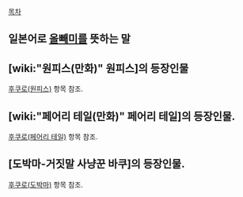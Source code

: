 [[목차]]

== 일본어로 [[올빼미]]를 뜻하는 말 ==

== [wiki:"원피스(만화)" 원피스]의 등장인물 ==
[[후쿠로(원피스)]] 항목 참조.
== [wiki:"페어리 테일(만화)" 페어리 테일]의 등장인물. ==
[[후쿠로(페어리 테일)]] 항목 참조.
== [도박마-거짓말 사냥꾼 바쿠]의 등장인물. ==
[[후쿠로(도박마)]] 항목 참조.
